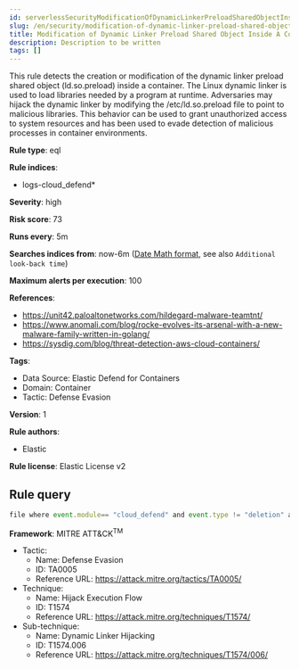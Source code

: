 ```yaml
---
id: serverlessSecurityModificationOfDynamicLinkerPreloadSharedObjectInsideAContainer
slug: /en/security/modification-of-dynamic-linker-preload-shared-object-inside-a-container
title: Modification of Dynamic Linker Preload Shared Object Inside A Container
description: Description to be written
tags: []
---
```


<div id="modification-of-dynamic-linker-preload-shared-object-inside-a-container"></div>

This rule detects the creation or modification of the dynamic linker preload shared object (ld.so.preload) inside a container. The Linux dynamic linker is used to load libraries needed by a program at runtime. Adversaries may hijack the dynamic linker by modifying the /etc/ld.so.preload file to point to malicious libraries. This behavior can be used to grant unauthorized access to system resources and has been used to evade detection of malicious processes in container environments.

**Rule type**: eql

**Rule indices**: 

* logs-cloud_defend*

**Severity**: high

**Risk score**: 73

**Runs every**: 5m

**Searches indices from**: now-6m ([Date Math format](((ref))/common-options.html#date-math), see also <DocLink id="serverlessSecurityRulesUiCreate" section="set-the-rules-schedule">`Additional look-back time`</DocLink>)

**Maximum alerts per execution**: 100

**References**: 

* https://unit42.paloaltonetworks.com/hildegard-malware-teamtnt/
* https://www.anomali.com/blog/rocke-evolves-its-arsenal-with-a-new-malware-family-written-in-golang/
* https://sysdig.com/blog/threat-detection-aws-cloud-containers/

**Tags**: 

* Data Source: Elastic Defend for Containers
* Domain: Container
* Tactic: Defense Evasion

**Version**: 1

**Rule authors**: 

* Elastic

**Rule license**: Elastic License v2

## Rule query

```js
file where event.module== "cloud_defend" and event.type != "deletion" and file.path== "/etc/ld.so.preload"

```

**Framework**: MITRE ATT&CK<sup>TM</sup>

* Tactic:
    * Name: Defense Evasion
    * ID: TA0005
    * Reference URL: https://attack.mitre.org/tactics/TA0005/
* Technique:
    * Name: Hijack Execution Flow
    * ID: T1574
    * Reference URL: https://attack.mitre.org/techniques/T1574/
* Sub-technique:
    * Name: Dynamic Linker Hijacking
    * ID: T1574.006
    * Reference URL: https://attack.mitre.org/techniques/T1574/006/


